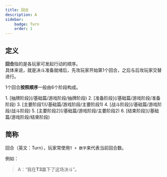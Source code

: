 ```yaml
---
title: 回合
description: A
sidebar:
    badge: Turn
    order: 1
---
```


## 定义

**回合**指的是各玩家可发起行动的顺序。  
具体来说，就是决斗准备就绪后，先攻玩家开始第1个回合，之后与后攻玩家交替进行。

1个回合**按照顺序**一般由6个阶段构成。  

<Steps>
1. [抽牌阶段](/基础篇/游戏阶段/抽牌阶段)
2. [准备阶段](/基础篇/游戏阶段/准备阶段)
3. [主要阶段1](/基础篇/游戏阶段/主要阶段1)
4. [战斗阶段](/基础篇/游戏阶段/战斗阶段)
5. [主要阶段2](/基础篇/游戏阶段/主要阶段2)
6. [结束阶段](/基础篇/游戏阶段/结束阶段)
</Steps>

## 简称

回合（英文：Turn），玩家常使用`T + 数字`来代表当前回合数。

例如：  
>A：“我在**T3**赢下了这场决斗”。
